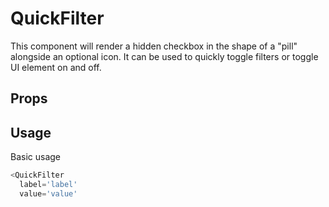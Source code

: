 

# QuickFilter

This component will render a hidden checkbox in the shape of a "pill" alongside an optional icon.
It can be used to quickly toggle filters or toggle UI element on and off.

## Props

<Props of={QuickFilter} />

## Usage

Basic usage

```javascript
<QuickFilter
  label='label'
  value='value'
```
